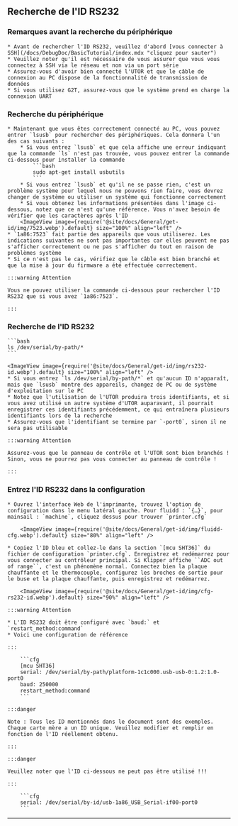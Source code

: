 ## Recherche de l'ID RS232

### Remarques avant la recherche du périphérique

    * Avant de rechercher l'ID RS232, veuillez d'abord [vous connecter à SSH](/docs/DebugDoc/BasicTutorial/index.mdx "cliquez pour sauter")
    * Veuillez noter qu'il est nécessaire de vous assurer que vous vous connectez à SSH via le réseau et non via un port série
    * Assurez-vous d'avoir bien connecté l'UTOR et que le câble de connexion au PC dispose de la fonctionnalité de transmission de données
    * Si vous utilisez G2T, assurez-vous que le système prend en charge la connexion UART

### Recherche du périphérique

    * Maintenant que vous êtes correctement connecté au PC, vous pouvez entrer `lsusb` pour rechercher des périphériques. Cela donnera l'un des cas suivants :
        * Si vous entrez `lsusb` et que cela affiche une erreur indiquant que la commande `ls` n'est pas trouvée, vous pouvez entrer la commande ci-dessous pour installer la commande
            ```bash
            sudo apt-get install usbutils
            ```
        * Si vous entrez `lsusb` et qu'il ne se passe rien, c'est un problème système pour lequel nous ne pouvons rien faire, vous devrez changer de système ou utiliser un système qui fonctionne correctement
        * Si vous obtenez les informations présentées dans l'image ci-dessous, notez que ce n'est qu'une référence. Vous n'avez besoin de vérifier que les caractères après l'ID
        <ImageView image={require('@site/docs/General/get-id/img/7523.webp').default} size="100%" align="left" />
    * `1a86:7523` fait partie des appareils que vous utiliserez. Les indications suivantes ne sont pas importantes car elles peuvent ne pas s'afficher correctement ou ne pas s'afficher du tout en raison de problèmes système
    * Si ce n'est pas le cas, vérifiez que le câble est bien branché et que la mise à jour du firmware a été effectuée correctement.

    :::warning Attention

    Vous ne pouvez utiliser la commande ci-dessous pour rechercher l'ID RS232 que si vous avez `1a86:7523`.

    :::


### Recherche de l'ID RS232

    ```bash
    ls /dev/serial/by-path/*
    ```

    <ImageView image={require('@site/docs/General/get-id/img/rs232-id.webp').default} size="100%" align="left" />
    * Si vous entrez `ls /dev/serial/by-path/*` et qu'aucun ID n'apparaît, mais que `lsusb` montre des appareils, changez de PC ou de système d'exploitation sur le PC
    * Notez que l'utilisation de l'UTOR produira trois identifiants, et si vous avez utilisé un autre système d'UTOR auparavant, il pourrait enregistrer ces identifiants précédemment, ce qui entraînera plusieurs identifiants lors de la recherche
    * Assurez-vous que l'identifiant se termine par `-port0`, sinon il ne sera pas utilisable

    :::warning Attention

    Assurez-vous que le panneau de contrôle et l'UTOR sont bien branchés ! Sinon, vous ne pourrez pas vous connecter au panneau de contrôle !

    :::

### Entrez l'ID RS232 dans la configuration

    * Ouvrez l'interface Web de l'imprimante, trouvez l'option de configuration dans le menu latéral gauche. Pour fluidd : `{…}`, pour mainsail : `machine`, cliquez dessus pour trouver `printer.cfg`

        <ImageView image={require('@site/docs/General/get-id/img/fluidd-cfg.webp').default} size="80%" align="left" />

    * Copiez l'ID bleu et collez-le dans la section `[mcu SHT36]` du fichier de configuration `printer.cfg`. Enregistrez et redémarrez pour vous connecter au contrôleur principal. Si Klipper affiche ``ADC out of range``, c'est un phénomène normal. Connectez bien la plaque chauffante et le thermocouple, configurez les broches de sortie pour le buse et la plaque chauffante, puis enregistrez et redémarrez.

        <ImageView image={require('@site/docs/General/get-id/img/cfg-rs232-id.webp').default} size="90%" align="left" />

    :::warning Attention

    * L'ID RS232 doit être configuré avec `baud:` et `restart_method:command`
    * Voici une configuration de référence

    :::

        ```cfg
        [mcu SHT36]
        serial: /dev/serial/by-path/platform-1c1c000.usb-usb-0:1.2:1.0-port0
        baud: 250000
        restart_method:command
        ```

    :::danger

    Note : Tous les ID mentionnés dans le document sont des exemples. Chaque carte mère a un ID unique. Veuillez modifier et remplir en fonction de l'ID réellement obtenu.

    :::

    :::danger

    Veuillez noter que l'ID ci-dessous ne peut pas être utilisé !!!

    :::

        ```cfg
        serial: /dev/serial/by-id/usb-1a86_USB_Serial-if00-port0
        ```
----
